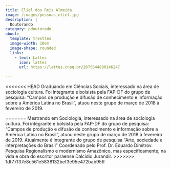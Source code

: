 ```yaml
---
title: Eliel dos Reis Almeida
image: /images/pessoas_eliel.jpg
description: |
  Doutorando
category: pdoutorado
about:
  template: trestles
  image-width: 10em
  image-shape: rounded
  links:
    - text: Lattes
      icon: lattes
      url: https://lattes.cnpq.br/2675644880146247
   
---
```


<<<<<<< HEAD
Graduando em Ciências Sociais, interessado na área de sociologia cultura. Foi integrante e bolsista pela FAP-DF do grupo de pesquisa: "Campos de produção e difusão de conhecimento e informação sobre a América Latina no Brasil", atuou neste grupo de março de 2018 à fevereiro de 2019. 

<!-- Google tag (gtag.js) -->
<script async src="https://www.googletagmanager.com/gtag/js?id=G-GB2MGT95N0"></script>
<script>
  window.dataLayer = window.dataLayer || [];
  function gtag(){dataLayer.push(arguments);}
  gtag('js', new Date());

  gtag('config', 'G-GB2MGT95N0');
</script>
=======
Mestrando em Sociologia, interessado na área de sociologia cultura. Foi integrante e bolsista pela FAP-DF do grupo de pesquisa: "Campos de produção e difusão de conhecimento e informação sobre a América Latina no Brasil", atuou neste grupo de março de 2018 à fevereiro de 2019. Atualmente é integrante do grupo de pesquisa "Arte, sociedade e interpretações do Brasil" Coordenado pelo Prof. Dr. Eduardo Dimitrov. Pesquisa Regionalismo e modernismo Amazônico, mas especificamente, na vida e obra do escritor paraense Dalcídio Jurandir. 
>>>>>>> 1df77f37e8c561e5838132bef3e95e472bab95ff
